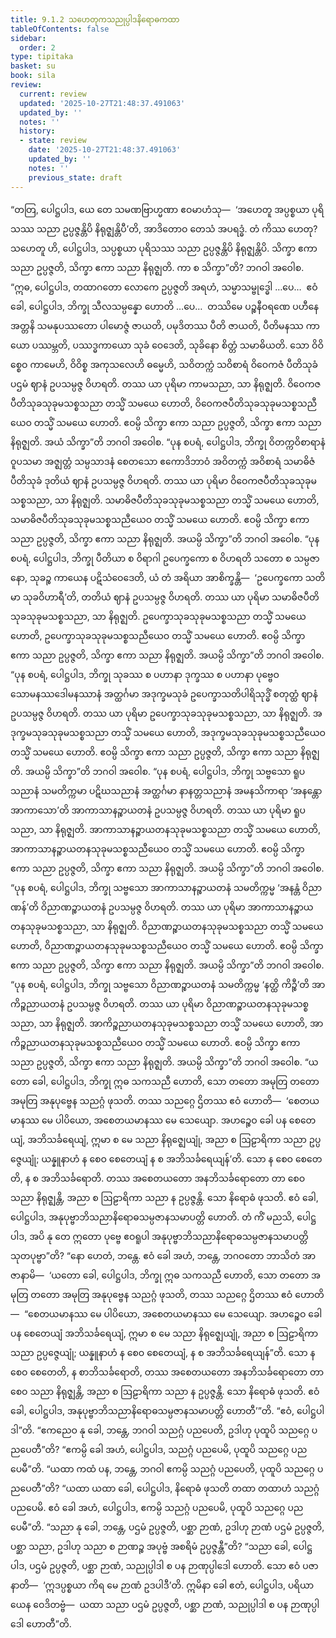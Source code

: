 ```yaml
---
title: 9.1.2 သဟေတုကသညုပ္ပါဒနိရောဓကထာ
tableOfContents: false
sidebar:
  order: 2
type: tipitaka
basket: su
book: sila
review:
  current: review
  updated: '2025-10-27T21:48:37.491063'
  updated_by: ''
  notes: ''
  history:
  - state: review
    date: '2025-10-27T21:48:37.491063'
    updated_by: ''
    notes: ''
    previous_state: draft
---
```



<ReviewStatus review={frontmatter.review} showDetails={true} />

<HypothesisAnnotation frontmatter={frontmatter} />

<DynamicBreadcrumb />

<Division number="412" book="sila" e="ch" v="6" p="169">

<Paragraph number="696" book="sila">
“တတြ, ပေါဋ္ဌပါဒ, ယေ တေ သမဏဗြာဟ္မဏာ ဧဝမာဟံသု—  ‘အဟေတူ အပ္ပစ္စယာ ပုရိသဿ သညာ ဥပ္ပဇ္ဇန္တိပိ နိရုဇ္ဈန္တိပီ’တိ, အာဒိတောဝ တေသံ အပရဒ္ဓံ. တံ ကိဿ ဟေတု? သဟေတူ ဟိ, ပေါဋ္ဌပါဒ, သပ္ပစ္စယာ ပုရိသဿ သညာ ဥပ္ပဇ္ဇန္တိပိ နိရုဇ္ဈန္တိပိ. သိက္ခာ ဧကာ သညာ ဥပ္ပဇ္ဇတိ, သိက္ခာ ဧကာ သညာ နိရုဇ္ဈတိ.
</Paragraph>

</Division>
<Division number="413" book="sila" e="ch" v="6" p="169">

<Paragraph number="697" book="sila">
ကာ စ သိက္ခာ”တိ? ဘဂဝါ အဝေါစ. “ဣဓ, ပေါဋ္ဌပါဒ, တထာဂတော လောကေ ဥပ္ပဇ္ဇတိ အရဟံ, သမ္မာသမ္ဗုဒ္ဓေါ …ပေ…  ဧဝံ ခေါ, ပေါဋ္ဌပါဒ, ဘိက္ခု သီလသမ္ပန္နော ဟောတိ …ပေ…  တဿိမေ ပဉ္စနီဝရဏေ ပဟီနေ အတ္တနိ သမနုပဿတော ပါမောဇ္ဇံ ဇာယတိ, ပမုဒိတဿ ပီတိ ဇာယတိ, ပီတိမနဿ ကာယော ပဿမ္ဘတိ, ပဿဒ္ဓကာယော သုခံ ဝေဒေတိ, သုခိနော စိတ္တံ သမာဓိယတိ. သော ဝိဝိစ္စေဝ ကာမေဟိ, ဝိဝိစ္စ အကုသလေဟိ ဓမ္မေဟိ, သဝိတက္ကံ သဝိစာရံ ဝိဝေကဇံ ပီတိသုခံ ပဌမံ ဈာနံ ဥပသမ္ပဇ္ဇ ဝိဟရတိ. တဿ ယာ ပုရိမာ ကာမသညာ, သာ နိရုဇ္ဈတိ. ဝိဝေကဇပီတိသုခသုခုမသစ္စသညာ တသ္မိံ သမယေ ဟောတိ, ဝိဝေကဇပီတိသုခသုခုမသစ္စသညီယေဝ တသ္မိံ သမယေ ဟောတိ. ဧဝမ္ပိ သိက္ခာ ဧကာ သညာ ဥပ္ပဇ္ဇတိ, သိက္ခာ ဧကာ သညာ နိရုဇ္ဈတိ. အယံ သိက္ခာ”တိ ဘဂဝါ အဝေါစ.
</Paragraph>

<Paragraph number="698" book="sila">
“ပုန စပရံ, ပေါဋ္ဌပါဒ, ဘိက္ခု ဝိတက္ကဝိစာရာနံ ဝူပသမာ အဇ္ဈတ္တံ သမ္ပသာဒနံ စေတသော ဧကောဒိဘာဝံ အဝိတက္ကံ အဝိစာရံ သမာဓိဇံ ပီတိသုခံ ဒုတိယံ ဈာနံ ဥပသမ္ပဇ္ဇ ဝိဟရတိ. တဿ ယာ ပုရိမာ ဝိဝေကဇပီတိသုခသုခုမသစ္စသညာ, သာ နိရုဇ္ဈတိ. သမာဓိဇပီတိသုခသုခုမသစ္စသညာ တသ္မိံ သမယေ ဟောတိ, သမာဓိဇပီတိသုခသုခုမသစ္စသညီယေဝ တသ္မိံ သမယေ ဟောတိ. ဧဝမ္ပိ သိက္ခာ ဧကာ သညာ ဥပ္ပဇ္ဇတိ, သိက္ခာ ဧကာ သညာ နိရုဇ္ဈတိ. အယမ္ပိ သိက္ခာ”တိ ဘဂဝါ အဝေါစ.
</Paragraph>

<Paragraph number="699" book="sila">
“ပုန စပရံ, ပေါဋ္ဌပါဒ, ဘိက္ခု ပီတိယာ စ ဝိရာဂါ ဥပေက္ခကော စ ဝိဟရတိ သတော စ သမ္ပဇာနော, သုခဉ္စ ကာယေန ပဋိသံဝေဒေတိ, ယံ တံ အရိယာ အာစိက္ခန္တိ—  ‘ဥပေက္ခကော သတိမာ သုခဝိဟာရီ’တိ, တတိယံ ဈာနံ ဥပသမ္ပဇ္ဇ ဝိဟရတိ. တဿ ယာ ပုရိမာ သမာဓိဇပီတိသုခသုခုမသစ္စသညာ, သာ နိရုဇ္ဈတိ. ဥပေက္ခာသုခသုခုမသစ္စသညာ တသ္မိံ သမယေ ဟောတိ, ဥပေက္ခာသုခသုခုမသစ္စသညီယေဝ တသ္မိံ သမယေ ဟောတိ. ဧဝမ္ပိ သိက္ခာ ဧကာ သညာ ဥပ္ပဇ္ဇတိ, သိက္ခာ ဧကာ သညာ နိရုဇ္ဈတိ. အယမ္ပိ သိက္ခာ”တိ ဘဂဝါ အဝေါစ.
</Paragraph>

<Paragraph number="700" book="sila">
“ပုန စပရံ, ပေါဋ္ဌပါဒ, ဘိက္ခု သုခဿ စ ပဟာနာ ဒုက္ခဿ စ ပဟာနာ ပုဗ္ဗေဝ သောမနဿဒေါမနဿာနံ အတ္ထင်္ဂမာ အဒုက္ခမသုခံ ဥပေက္ခာသတိပါရိသုဒ္ဓိံ စတုတ္ထံ ဈာနံ ဥပသမ္ပဇ္ဇ ဝိဟရတိ. တဿ ယာ ပုရိမာ ဥပေက္ခာသုခသုခုမသစ္စသညာ, သာ နိရုဇ္ဈတိ. အဒုက္ခမသုခသုခုမသစ္စသညာ တသ္မိံ သမယေ ဟောတိ, အဒုက္ခမသုခသုခုမသစ္စသညီယေဝ တသ္မိံ သမယေ ဟောတိ. ဧဝမ္ပိ သိက္ခာ ဧကာ သညာ ဥပ္ပဇ္ဇတိ, သိက္ခာ ဧကာ သညာ နိရုဇ္ဈတိ. အယမ္ပိ သိက္ခာ”တိ ဘဂဝါ အဝေါစ.
</Paragraph>

<Paragraph number="701" book="sila">
“ပုန စပရံ, ပေါဋ္ဌပါဒ, ဘိက္ခု သဗ္ဗသော ရူပသညာနံ သမတိက္ကမာ ပဋိဃသညာနံ အတ္ထင်္ဂမာ နာနတ္တသညာနံ အမနသိကာရာ ‘အနန္တော အာကာသော’တိ အာကာသာနဉ္စာယတနံ ဥပသမ္ပဇ္ဇ ဝိဟရတိ. တဿ ယာ ပုရိမာ ရူပသညာ, သာ နိရုဇ္ဈတိ. အာကာသာနဉ္စာယတနသုခုမသစ္စသညာ တသ္မိံ သမယေ ဟောတိ, အာကာသာနဉ္စာယတနသုခုမသစ္စသညီယေဝ တသ္မိံ သမယေ ဟောတိ. ဧဝမ္ပိ သိက္ခာ ဧကာ သညာ ဥပ္ပဇ္ဇတိ, သိက္ခာ ဧကာ သညာ နိရုဇ္ဈတိ. အယမ္ပိ သိက္ခာ”တိ ဘဂဝါ အဝေါစ.
</Paragraph>

<Paragraph number="702" book="sila">
“ပုန စပရံ, ပေါဋ္ဌပါဒ, ဘိက္ခု သဗ္ဗသော အာကာသာနဉ္စာယတနံ သမတိက္ကမ္မ ‘အနန္တံ ဝိညာဏန်’တိ ဝိညာဏဉ္စာယတနံ ဥပသမ္ပဇ္ဇ ဝိဟရတိ. တဿ ယာ ပုရိမာ အာကာသာနဉ္စာယတနသုခုမသစ္စသညာ, သာ နိရုဇ္ဈတိ. ဝိညာဏဉ္စာယတနသုခုမသစ္စသညာ တသ္မိံ သမယေ ဟောတိ, ဝိညာဏဉ္စာယတနသုခုမသစ္စသညီယေဝ တသ္မိံ သမယေ ဟောတိ. ဧဝမ္ပိ သိက္ခာ ဧကာ သညာ ဥပ္ပဇ္ဇတိ, သိက္ခာ ဧကာ သညာ နိရုဇ္ဈတိ. အယမ္ပိ သိက္ခာ”တိ ဘဂဝါ အဝေါစ.
</Paragraph>

<Paragraph number="703" book="sila">
“ပုန စပရံ, ပေါဋ္ဌပါဒ, ဘိက္ခု သဗ္ဗသော ဝိညာဏဉ္စာယတနံ သမတိက္ကမ္မ ‘နတ္ထိ ကိဉ္စီ’တိ အာကိဉ္စညာယတနံ ဥပသမ္ပဇ္ဇ ဝိဟရတိ. တဿ ယာ ပုရိမာ ဝိညာဏဉ္စာယတနသုခုမသစ္စသညာ, သာ နိရုဇ္ဈတိ. အာကိဉ္စညာယတနသုခုမသစ္စသညာ တသ္မိံ သမယေ ဟောတိ, အာကိဉ္စညာယတနသုခုမသစ္စသညီယေဝ တသ္မိံ သမယေ ဟောတိ. ဧဝမ္ပိ သိက္ခာ ဧကာ သညာ ဥပ္ပဇ္ဇတိ, သိက္ခာ ဧကာ သညာ နိရုဇ္ဈတိ. အယမ္ပိ သိက္ခာ”တိ ဘဂဝါ အဝေါစ.
</Paragraph>

</Division>
<Division number="414" book="sila" e="ch" v="6" p="171">

<Paragraph number="704" book="sila">
“ယတော ခေါ, ပေါဋ္ဌပါဒ, ဘိက္ခု ဣဓ သကသညီ ဟောတိ, သော တတော အမုတြ တတော အမုတြ အနုပုဗ္ဗေန သညဂ္ဂံ ဖုသတိ. တဿ သညဂ္ဂေ ဌိတဿ ဧဝံ ဟောတိ—  ‘စေတယမာနဿ မေ ပါပိယော, အစေတယမာနဿ မေ သေယျော. အဟဉ္စေဝ ခေါ ပန စေတေယျံ, အဘိသင်္ခရေယျံ, ဣမာ စ မေ သညာ နိရုဇ္ဈေယျုံ, အညာ စ ဩဠာရိကာ သညာ ဥပ္ပဇ္ဇေယျုံ; ယန္နူနာဟံ န စေဝ စေတေယျံ န စ အဘိသင်္ခရေယျန်’တိ. သော န စေဝ စေတေတိ, န စ အဘိသင်္ခရောတိ. တဿ အစေတယတော အနဘိသင်္ခရောတော တာ စေဝ သညာ နိရုဇ္ဈန္တိ, အညာ စ ဩဠာရိကာ သညာ န ဥပ္ပဇ္ဇန္တိ. သော နိရောဓံ ဖုသတိ. ဧဝံ ခေါ, ပေါဋ္ဌပါဒ, အနုပုဗ္ဗာဘိသညာနိရောဓသမ္ပဇာနသမာပတ္တိ ဟောတိ.
</Paragraph>

<Paragraph number="705" book="sila">
တံ ကိံ မညသိ, ပေါဋ္ဌပါဒ, အပိ နု တေ ဣတော ပုဗ္ဗေ ဧဝရူပါ အနုပုဗ္ဗာဘိသညာနိရောဓသမ္ပဇာနသမာပတ္တိ သုတပုဗ္ဗာ”တိ? “နော ဟေတံ, ဘန္တေ. ဧဝံ ခေါ အဟံ, ဘန္တေ, ဘဂဝတော ဘာသိတံ အာဇာနာမိ—  ‘ယတော ခေါ, ပေါဋ္ဌပါဒ, ဘိက္ခု ဣဓ သကသညီ ဟောတိ, သော တတော အမုတြ တတော အမုတြ အနုပုဗ္ဗေန သညဂ္ဂံ ဖုသတိ, တဿ သညဂ္ဂေ ဌိတဿ ဧဝံ ဟောတိ—  “စေတယမာနဿ မေ ပါပိယော, အစေတယမာနဿ မေ သေယျော. အဟဉ္စေဝ ခေါ ပန စေတေယျံ အဘိသင်္ခရေယျံ, ဣမာ စ မေ သညာ နိရုဇ္ဈေယျုံ, အညာ စ ဩဠာရိကာ သညာ ဥပ္ပဇ္ဇေယျုံ; ယန္နူနာဟံ န စေဝ စေတေယျံ, န စ အဘိသင်္ခရေယျန်”တိ. သော န စေဝ စေတေတိ, န စာဘိသင်္ခရောတိ, တဿ အစေတယတော အနဘိသင်္ခရောတော တာ စေဝ သညာ နိရုဇ္ဈန္တိ, အညာ စ ဩဠာရိကာ သညာ န ဥပ္ပဇ္ဇန္တိ. သော နိရောဓံ ဖုသတိ. ဧဝံ ခေါ, ပေါဋ္ဌပါဒ, အနုပုဗ္ဗာဘိသညာနိရောဓသမ္ပဇာနသမာပတ္တိ ဟောတီ’”တိ. “ဧဝံ, ပေါဋ္ဌပါဒါ”တိ.
</Paragraph>

</Division>
<Division number="415" book="sila" e="ch" v="6" p="172">

<Paragraph number="706" book="sila">
“ဧကညေဝ နု ခေါ, ဘန္တေ, ဘဂဝါ သညဂ္ဂံ ပညပေတိ, ဥဒါဟု ပုထူပိ သညဂ္ဂေ ပညပေတီ”တိ? “ဧကမ္ပိ ခေါ အဟံ, ပေါဋ္ဌပါဒ, သညဂ္ဂံ ပညပေမိ, ပုထူပိ သညဂ္ဂေ ပညပေမီ”တိ. “ယထာ ကထံ ပန, ဘန္တေ, ဘဂဝါ ဧကမ္ပိ သညဂ္ဂံ ပညပေတိ, ပုထူပိ သညဂ္ဂေ ပညပေတီ”တိ? “ယထာ ယထာ ခေါ, ပေါဋ္ဌပါဒ, နိရောဓံ ဖုသတိ တထာ တထာဟံ သညဂ္ဂံ ပညပေမိ. ဧဝံ ခေါ အဟံ, ပေါဋ္ဌပါဒ, ဧကမ္ပိ သညဂ္ဂံ ပညပေမိ, ပုထူပိ သညဂ္ဂေ ပညပေမီ”တိ.
</Paragraph>

</Division>
<Division number="416" book="sila" e="ch" v="6" p="172">

<Paragraph number="707" book="sila">
“သညာ နု ခေါ, ဘန္တေ, ပဌမံ ဥပ္ပဇ္ဇတိ, ပစ္ဆာ ဉာဏံ, ဥဒါဟု ဉာဏံ ပဌမံ ဥပ္ပဇ္ဇတိ, ပစ္ဆာ သညာ, ဥဒါဟု သညာ စ ဉာဏဉ္စ အပုဗ္ဗံ အစရိမံ ဥပ္ပဇ္ဇန္တီ”တိ? “သညာ ခေါ, ပေါဋ္ဌပါဒ, ပဌမံ ဥပ္ပဇ္ဇတိ, ပစ္ဆာ ဉာဏံ, သညုပ္ပါဒါ စ ပန ဉာဏုပ္ပါဒေါ ဟောတိ. သော ဧဝံ ပဇာနာတိ—  ‘ဣဒပ္ပစ္စယာ ကိရ မေ ဉာဏံ ဥဒပါဒီ’တိ. ဣမိနာ ခေါ ဧတံ, ပေါဋ္ဌပါဒ, ပရိယာယေန ဝေဒိတဗ္ဗံ—  ယထာ သညာ ပဌမံ ဥပ္ပဇ္ဇတိ, ပစ္ဆာ ဉာဏံ, သညုပ္ပါဒါ စ ပန ဉာဏုပ္ပါဒေါ ဟောတီ”တိ.
</Paragraph>
</Division>